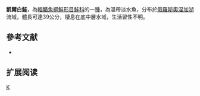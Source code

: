{{Speciesbox 
| taxon = Coregonus kiletz
| status = VU
| status_system = IUCN3.1
| authority = [[Michailovsky|Michailovsky]], 1903
| synonyms = 
}}

'''凱爾白鮭'''，為[[輻鰭魚綱|輻鰭魚綱]][[鮭形目|鮭形目]][[鮭科|鮭科]]的一[[種|種]]，為溫帶淡水魚，分布於[[俄羅斯|俄羅斯]][[奧涅加湖|奧涅加湖]]流域，體長可達39公分，棲息在底中層水域，生活習性不明。

==參考文献==
*{{FishBase_species|genus=Coregonus|species=kiletz|year=2015|month=10}}

== 扩展阅读 ==
{{refbegin}}
{{wikispecies-inline|Coregonus kiletz|凱爾白鮭}}
{{refend}}
{{Taxonbar|from=Q5768151}}

[[Category:白鮭屬|K]]